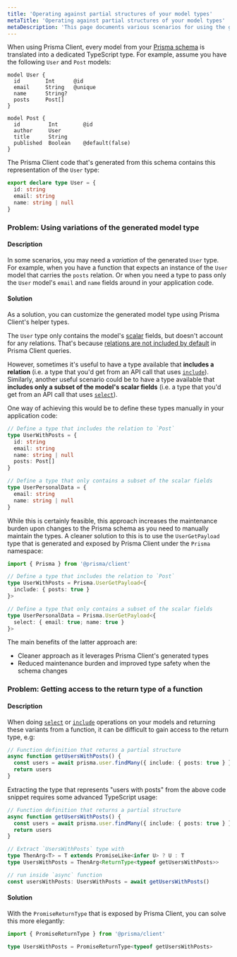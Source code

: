```yaml
---
title: 'Operating against partial structures of your model types'
metaTitle: 'Operating against partial structures of your model types'
metaDescription: 'This page documents various scenarios for using the generated types from the Prisma namespace'
---
```


<TopBlock>

When using Prisma Client, every model from your [Prisma schema](../prisma-schema) is translated into a dedicated TypeScript type. For example, assume you have the following `User` and `Post` models:

</TopBlock>

```prisma
model User {
  id        Int      @id
  email     String   @unique
  name      String?
  posts     Post[]
}

model Post {
  id         Int        @id
  author     User
  title      String
  published  Boolean    @default(false)
}
```

The Prisma Client code that's generated from this schema contains this representation of the `User` type:

```ts
export declare type User = {
  id: string
  email: string
  name: string | null
}
```

### Problem: Using variations of the generated model type

#### Description

In some scenarios, you may need a _variation_ of the generated `User` type. For example, when you have a function that expects an instance of the `User` model that carries the `posts` relation. Or when you need a type to pass only the `User` model's `email` and `name` fields around in your application code.

#### Solution

As a solution, you can customize the generated model type using Prisma Client's helper types.

The `User` type only contains the model's [scalar](../prisma-schema/data-model#scalar-fields) fields, but doesn't account for any relations. That's because [relations are not included by default](select-fields#the-default-selection-set) in Prisma Client queries.

However, sometimes it's useful to have a type available that **includes a relation** (i.e. a type that you'd get from an API call that uses [`include`](select-fields#include)). Similarly, another useful scenario could be to have a type available that **includes only a subset of the model's scalar fields** (i.e. a type that you'd get from an API call that uses [`select`](select-fields#select)).

One way of achieving this would be to define these types manually in your application code:

```ts
// Define a type that includes the relation to `Post`
type UserWithPosts = {
  id: string
  email: string
  name: string | null
  posts: Post[]
}

// Define a type that only contains a subset of the scalar fields
type UserPersonalData = {
  email: string
  name: string | null
}
```

While this is certainly feasible, this approach increases the maintenance burden upon changes to the Prisma schema as you need to manually maintain the types. A cleaner solution to this is to use the `UserGetPayload` type that is generated and exposed by Prisma Client under the `Prisma` namespace:

```ts
import { Prisma } from '@prisma/client'

// Define a type that includes the relation to `Post`
type UserWithPosts = Prisma.UserGetPayload<{
  include: { posts: true }
}>

// Define a type that only contains a subset of the scalar fields
type UserPersonalData = Prisma.UserGetPayload<{
  select: { email: true; name: true }
}>
```

The main benefits of the latter approach are:

- Cleaner approach as it leverages Prisma Client's generated types
- Reduced maintenance burden and improved type safety when the schema changes

### Problem: Getting access to the return type of a function

#### Description

When doing [`select`](../../../reference/api-reference/prisma-client-reference#select) <span class="api"></span> or [`include`](../../../reference/api-reference/prisma-client-reference#include) <span class="api"></span>operations on your models and returning these variants from a function, it can be difficult to gain access to the return type, e.g:

```ts
// Function definition that returns a partial structure
async function getUsersWithPosts() {
  const users = await prisma.user.findMany({ include: { posts: true } })
  return users
}
```

Extracting the type that represents "users with posts" from the above code snippet requires some advanced TypeScript usage:

```ts
// Function definition that returns a partial structure
async function getUsersWithPosts() {
  const users = await prisma.user.findMany({ include: { posts: true } })
  return users
}

// Extract `UsersWithPosts` type with
type ThenArg<T> = T extends PromiseLike<infer U> ? U : T
type UsersWithPosts = ThenArg<ReturnType<typeof getUsersWithPosts>>

// run inside `async` function
const usersWithPosts: UsersWithPosts = await getUsersWithPosts()
```

#### Solution

With the `PromiseReturnType` that is exposed by Prisma Client, you can solve this more elegantly:

```ts
import { PromiseReturnType } from '@prisma/client'

type UsersWithPosts = PromiseReturnType<typeof getUsersWithPosts>
```
